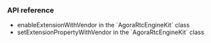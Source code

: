 <PlatformWrapper platform="ios">

### API reference

- <Link to="{{Global.API_REF_IOS_ROOT_RTC_ENGINE_KIT}}/enableextension(withvendor:extension:enabled:)">enableExtensionWithVendor</Link> in the `AgoraRtcEngineKit` class
- <Link to="{{Global.API_REF_IOS_ROOT_RTC_ENGINE_KIT}}/setextensionpropertywithvendor(_:extension:extensioninfo:key:value:)">setExtensionPropertyWithVendor</Link> in the `AgoraRtcEngineKit` class

</PlatformWrapper>